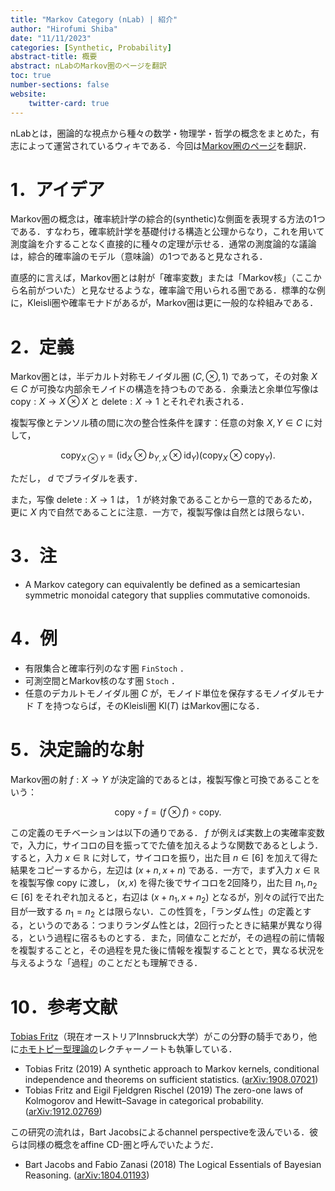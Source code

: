 ```yaml
---
title: "Markov Category (nLab) | 紹介"
author: "Hirofumi Shiba"
date: "11/11/2023"
categories: [Synthetic, Probability]
abstract-title: 概要
abstract: nLabのMarkov圏のページを翻訳
toc: true
number-sections: false
website:
    twitter-card: true
---
```


nLabとは，圏論的な視点から種々の数学・物理学・哲学の概念をまとめた，有志によって運営されているウィキである．今回は[Markov圏のページ](https://ncatlab.org/nlab/show/Markov+category)を翻訳．

# 1．アイデア

Markov圏の概念は，確率統計学の綜合的(synthetic)な側面を表現する方法の1つである．すなわち，確率統計学を基礎付ける構造と公理からなり，これを用いて測度論を介することなく直接的に種々の定理が示せる．通常の測度論的な議論は，綜合的確率論のモデル（意味論）の1つであると見なされる．

直感的に言えば，Markov圏とは射が「確率変数」または「Markov核」（ここから名前がついた）と見なせるような，確率論で用いられる圏である．標準的な例に，Kleisli圏や確率モナドがあるが，Markov圏は更に一般的な枠組みである．

# 2．定義

Markov圏とは，半デカルト対称モノイダル圏 $(C,\otimes,1)$ であって，その対象 $X\in C$ が可換な内部余モノイドの構造を持つものである．余乗法と余単位写像は $\mathrm{copy}:X\to X\otimes X$ と $\mathrm{delete}:X\to1$ とそれぞれ表される．

複製写像とテンソル積の間に次の整合性条件を課す：任意の対象 $X,Y\in C$ に対して，

$$
\mathrm{copy}_{X\otimes Y}=(\mathrm{id}_X\otimes b_{Y,X}\otimes\mathrm{id}_Y)(\mathrm{copy}_X\otimes\mathrm{copy}_Y).
$$

ただし， $d$ でブライダルを表す．

また，写像 $\mathrm{delete}:X\to 1$ は， $1$ が終対象であることから一意的であるため，更に $X$ 内で自然であることに注意．一方で，複製写像は自然とは限らない．

# 3．注

- A Markov category can equivalently be defined as a semicartesian symmetric monoidal category that supplies commutative comonoids.

# 4．例

- 有限集合と確率行列のなす圏 $\mathtt{FinStoch}$ ．
- 可測空間とMarkov核のなす圏 $\mathtt{Stoch}$ ．
- 任意のデカルトモノイダル圏 $C$ が，モノイド単位を保存するモノイダルモナド $T$ を持つならば，そのKleisli圏 $\mathrm{Kl}(T)$ はMarkov圏になる．

# 5．決定論的な射

Markov圏の射 $f:X\to Y$ が決定論的であるとは，複製写像と可換であることをいう：

$$
\mathrm{copy}\circ f=(f\otimes f)\circ\mathrm{copy}.
$$

この定義のモチベーションは以下の通りである． $f$ が例えば実数上の実確率変数で，入力に，サイコロの目を振ってでた値を加えるような関数であるとしよう．すると，入力 $x\in\mathbb{R}$ に対して，サイコロを振り，出た目 $n\in[6]$ を加えて得た結果をコピーするから，左辺は $(x+n,x+n)$ である．一方で，まず入力 $x\in\mathbb{R}$ を複製写像 $\mathrm{copy}$ に渡し， $(x,x)$ を得た後でサイコロを2回降り，出た目 $n_1,n_2\in[6]$ をそれぞれ加えると，右辺は $(x+n_1,x+n_2)$ となるが，別々の試行で出た目が一致する $n_1=n_2$ とは限らない．この性質を，「ランダム性」の定義とする，というのである：つまりランダム性とは，2回行ったときに結果が異なり得る，という過程に宿るものとする．また，同値なことだが，その過程の前に情報を複製することと，その過程を見た後に情報を複製することとで，異なる状況を与えるような「過程」のことだとも理解できる．

# 10．参考文献

[Tobias Fritz](http://tobiasfritz.science/)（現在オーストリアInnsbruck大学）がこの分野の騎手であり，他に[ホモトピー型理論の](http://tobiasfritz.science/2014/hott.html)レクチャーノートも執筆している．

- Tobias Fritz (2019) A synthetic approach to Markov kernels, conditional independence and theorems on sufficient statistics. ([arXiv:1908.07021](https://arxiv.org/abs/1908.07021))
- Tobias Fritz and Eigil Fjeldgren Rischel (2019) The zero-one laws of Kolmogorov and Hewitt–Savage in categorical probability. ([arXiv:1912.02769](https://arxiv.org/abs/1912.02769))

この研究の流れは，Bart Jacobsによるchannel perspectiveを汲んでいる．彼らは同様の概念をaffine CD-圏と呼んでいたようだ．

- Bart Jacobs and Fabio Zanasi (2018) The Logical Essentials of Bayesian Reasoning. ([arXiv:1804.01193](https://arxiv.org/abs/1804.01193))